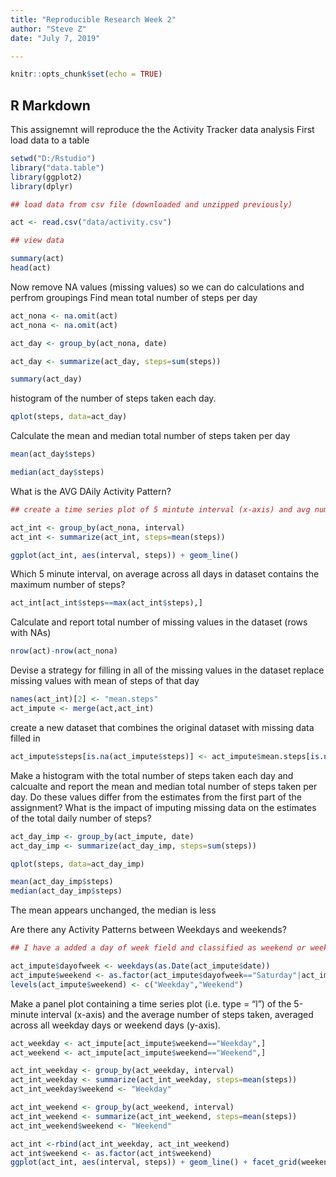 ---
title: "Reproducible Research Week 2"
author: "Steve Z"
date: "July 7, 2019"

---

```{r setup, include=FALSE}
knitr::opts_chunk$set(echo = TRUE)
```

## R Markdown

This assignemnt will reproduce the the Activity Tracker data analysis
First load data to a table 

```{r}
setwd("D:/Rstudio")
library("data.table")
library(ggplot2)
library(dplyr)

## load data from csv file (downloaded and unzipped previously)

act <- read.csv("data/activity.csv")

## view data 

summary(act)
head(act)

```

Now remove NA values (missing values) so we can do calculations and perfrom groupings
Find mean total number of steps per day

```{r}
act_nona <- na.omit(act)
act_nona <- na.omit(act)

act_day <- group_by(act_nona, date)

act_day <- summarize(act_day, steps=sum(steps))

summary(act_day)

```

histogram of the number of steps taken each day. 

```{r}
qplot(steps, data=act_day)

```

Calculate the mean and median total number of steps taken per day

```{r}
mean(act_day$steps)

median(act_day$steps)

```

What is the AVG DAily Activity Pattern?

```{r}
## create a time series plot of 5 mintute interval (x-axis) and avg number of steps taken per day (y-axis)

act_int <- group_by(act_nona, interval)
act_int <- summarize(act_int, steps=mean(steps))

ggplot(act_int, aes(interval, steps)) + geom_line()

```
Which 5 minute interval, on average across all days in dataset contains the maximum number of steps?

```{r}
act_int[act_int$steps==max(act_int$steps),]

```
Calculate and report total number of missing values in the dataset (rows with NAs)

```{r}
nrow(act)-nrow(act_nona)

```

Devise a strategy for filling in all of the missing values in the dataset
replace missing values with mean of steps of that day
```{r}
names(act_int)[2] <- "mean.steps"
act_impute <- merge(act,act_int)

```

create a new dataset that combines the original dataset with missing data filled in

```{r}
act_impute$steps[is.na(act_impute$steps)] <- act_impute$mean.steps[is.na(act_impute$steps)]

```

Make a histogram with the total number of steps taken each day and calcualte and report the mean and median total number of steps taken per day.   Do these values differ from the estimates from the first part of the assignment? What is the impact of imputing missing data on the estimates of the total daily number of steps?

```{r}
act_day_imp <- group_by(act_impute, date)
act_day_imp <- summarize(act_day_imp, steps=sum(steps))

qplot(steps, data=act_day_imp)

mean(act_day_imp$steps)
median(act_day_imp$steps)

```
The mean appears unchanged, the median is less


Are there any Activity Patterns between Weekdays and weekends?

```{r}
## I have a added a day of week field and classified as weekend or weekday

act_impute$dayofweek <- weekdays(as.Date(act_impute$date))
act_impute$weekend <- as.factor(act_impute$dayofweek=="Saturday"|act_impute$dayofweek=="Sunday")
levels(act_impute$weekend) <- c("Weekday","Weekend")

```

Make a panel plot containing a time series plot (i.e. type = "l") of the 5-minute interval (x-axis) and the average number of steps taken, averaged across all weekday days or weekend days (y-axis). 

```{r}
act_weekday <- act_impute[act_impute$weekend=="Weekday",]
act_weekend <- act_impute[act_impute$weekend=="Weekend",]

act_int_weekday <- group_by(act_weekday, interval)
act_int_weekday <- summarize(act_int_weekday, steps=mean(steps))
act_int_weekday$weekend <- "Weekday"

act_int_weekend <- group_by(act_weekend, interval)
act_int_weekend <- summarize(act_int_weekend, steps=mean(steps))
act_int_weekend$weekend <- "Weekend"

act_int <-rbind(act_int_weekday, act_int_weekend)
act_int$weekend <- as.factor(act_int$weekend)
ggplot(act_int, aes(interval, steps)) + geom_line() + facet_grid(weekend ~ .)
```